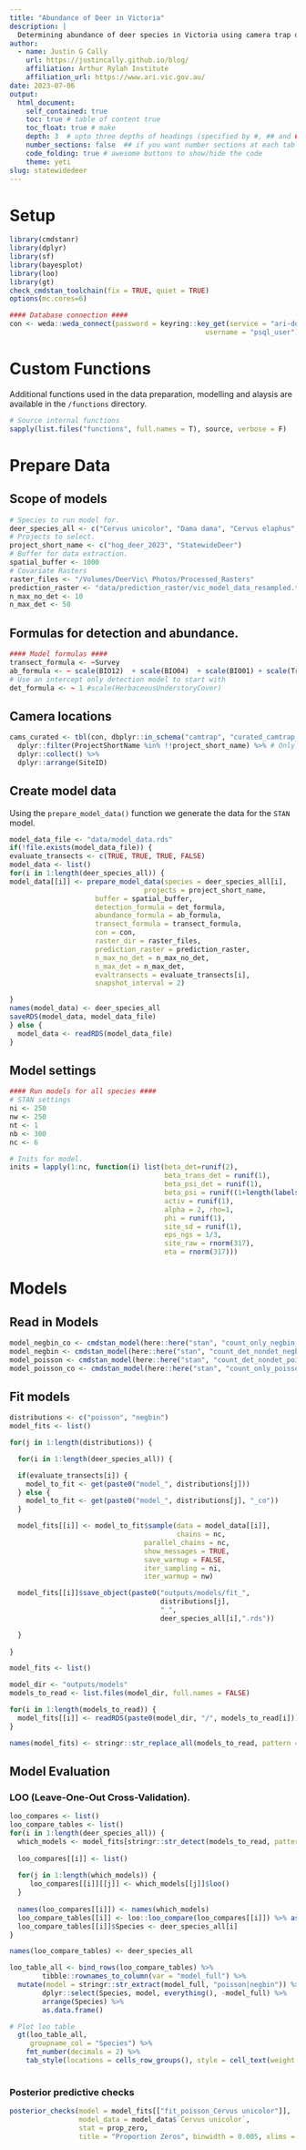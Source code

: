 ```yaml
---
title: "Abundance of Deer in Victoria"
description: |
  Determining abundance of deer species in Victoria using camera trap data
author:
  - name: Justin G Cally
    url: https://justincally.github.io/blog/
    affiliation: Arthur Rylah Institute
    affiliation_url: https://www.ari.vic.gov.au/
date: 2023-07-06
output:
  html_document:
    self_contained: true
    toc: true # table of content true
    toc_float: true # make 
    depth: 3  # upto three depths of headings (specified by #, ## and ###)
    number_sections: false  ## if you want number sections at each table header
    code_folding: true # awesome buttons to show/hide the code
    theme: yeti
slug: statewidedeer
---
```


# Setup  

```r
library(cmdstanr)
library(dplyr)
library(sf)
library(bayesplot)
library(loo)
library(gt)
check_cmdstan_toolchain(fix = TRUE, quiet = TRUE)
options(mc.cores=6)

#### Database connection ####
con <- weda::weda_connect(password = keyring::key_get(service = "ari-dev-weda-psql-01",
                                                username = "psql_user"), username = "psql_user")
```


# Custom Functions  

Additional functions used in the data preparation, modelling and alaysis are available in the `/functions` directory.  

```r
# Source internal functions
sapply(list.files("functions", full.names = T), source, verbose = F)
```

# Prepare Data  

## Scope of models 

```r
# Species to run model for.
deer_species_all <- c("Cervus unicolor", "Dama dama", "Cervus elaphus", "Axis porcinus")
# Projects to select.
project_short_name <- c("hog_deer_2023", "StatewideDeer")
# Buffer for data extraction.
spatial_buffer <- 1000
# Covariate Rasters
raster_files <- "/Volumes/DeerVic\ Photos/Processed_Rasters"
prediction_raster <- "data/prediction_raster/vic_model_data_resampled.tif"
n_max_no_det <- 10
n_max_det <- 50
```

## Formulas for detection and abundance. 

```r
#### Model formulas ####
transect_formula <- ~Survey
ab_formula <- ~ scale(BIO12)  + scale(BIO04)  + scale(BIO01) + scale(TreeDensity) + scale(sqrt(PastureDistance)) + scale(TWIND) + scale(BIO15) + scale(SLOPE) + scale(MRVBF) + scale(sqrt(ForestEdge))
# Use an intercept only detection model to start with
det_formula <- ~ 1 #scale(HerbaceousUnderstoryCover)
```

## Camera locations 

```r
cams_curated <- tbl(con, dbplyr::in_schema("camtrap", "curated_camtrap_operation")) %>%
  dplyr::filter(ProjectShortName %in% !!project_short_name) %>% # Only retrieve cam records for hog deer 2023
  dplyr::collect() %>%
  dplyr::arrange(SiteID)
```


## Create model data 

Using the `prepare_model_data()` function we generate the data for the `STAN` model. 

```r
model_data_file <- "data/model_data.rds"
if(!file.exists(model_data_file)) {
evaluate_transects <- c(TRUE, TRUE, TRUE, FALSE)
model_data <- list()
for(i in 1:length(deer_species_all)) {
model_data[[i]] <- prepare_model_data(species = deer_species_all[i],
                                 projects = project_short_name,
                     buffer = spatial_buffer,
                     detection_formula = det_formula,
                     abundance_formula = ab_formula,
                     transect_formula = transect_formula,
                     con = con,
                     raster_dir = raster_files,
                     prediction_raster = prediction_raster,
                     n_max_no_det = n_max_no_det,
                     n_max_det = n_max_det,
                     evaltransects = evaluate_transects[i],
                     snapshot_interval = 2)

}
names(model_data) <- deer_species_all
saveRDS(model_data, model_data_file)
} else {
  model_data <- readRDS(model_data_file)
}
```

## Model settings  

```r
#### Run models for all species ####
# STAN settings
ni <- 250
nw <- 250
nt <- 1
nb <- 300
nc <- 6

# Inits for model. 
inits = lapply(1:nc, function(i) list(beta_det=runif(2),
                                      beta_trans_det = runif(1),
                                      beta_psi_det = runif(1),
                                      beta_psi = runif((1+length(labels(terms(ab_formula))))),
                                      activ = runif(1),
                                      alpha = 2, rho=1,
                                      phi = runif(1),
                                      site_sd = runif(1),
                                      eps_ngs = 1/3,
                                      site_raw = rnorm(317),
                                      eta = rnorm(317)))
```

# Models  

## Read in Models  

```r
model_negbin_co <- cmdstan_model(here::here("stan", "count_only_negbin_gp.stan"))
model_negbin <- cmdstan_model(here::here("stan", "count_det_nondet_negbin_gp.stan"))
model_poisson <- cmdstan_model(here::here("stan", "count_det_nondet_poisson_gp.stan"))
model_poisson_co <- cmdstan_model(here::here("stan", "count_only_poisson_gp.stan"))
```

## Fit models  

```r
distributions <- c("poisson", "negbin")
model_fits <- list()

for(j in 1:length(distributions)) {

  for(i in 1:length(deer_species_all)) {

  if(evaluate_transects[i]) {
    model_to_fit <- get(paste0("model_", distributions[j]))
  } else {
    model_to_fit <- get(paste0("model_", distributions[j], "_co"))
  }

  model_fits[[i]] <- model_to_fit$sample(data = model_data[[i]],
                                         chains = nc,
                                 parallel_chains = nc,
                                 show_messages = TRUE,
                                 save_warmup = FALSE,
                                 iter_sampling = ni,
                                 iter_warmup = nw)

  model_fits[[i]]$save_object(paste0("outputs/models/fit_", 
                                     distributions[j], 
                                     "_", 
                                     deer_species_all[i],".rds"))

  }
  
}
```

```r
model_fits <- list()

model_dir <- "outputs/models"
models_to_read <- list.files(model_dir, full.names = FALSE)

for(i in 1:length(models_to_read)) {
  model_fits[[i]] <- readRDS(paste0(model_dir, "/", models_to_read[i]))
}

names(model_fits) <- stringr::str_replace_all(models_to_read, pattern = ".rds", replacement = "")
```

## Model Evaluation  

### LOO (Leave-One-Out Cross-Validation). 

```r
loo_compares <- list()
loo_compare_tables <- list()
for(i in 1:length(deer_species_all)) {
  which_models <- model_fits[stringr::str_detect(models_to_read, pattern = deer_species_all[i])]
  
  loo_compares[[i]] <- list()
  
  for(j in 1:length(which_models)) {
     loo_compares[[i]][[j]] <- which_models[[j]]$loo()
  }
  
  names(loo_compares[[i]]) <- names(which_models)
  loo_compare_tables[[i]] <- loo::loo_compare(loo_compares[[i]]) %>% as.data.frame()
  loo_compare_tables[[i]]$Species <- deer_species_all[i]
}

names(loo_compare_tables) <- deer_species_all

loo_table_all <- bind_rows(loo_compare_tables) %>%
        tibble::rownames_to_column(var = "model_full") %>%
  mutate(model = stringr::str_extract(model_full, "poisson|negbin")) %>%
        dplyr::select(Species, model, everything(), -model_full) %>%
        arrange(Species) %>% 
        as.data.frame()

# Plot loo table
  gt(loo_table_all, 
     groupname_col = "Species") %>% 
    fmt_number(decimals = 2) %>%
    tab_style(locations = cells_row_groups(), style = cell_text(weight = "bold"))
    
```

### Posterior predictive checks  

```r
posterior_checks(model = model_fits[["fit_poisson_Cervus unicolor"]], 
                 model_data = model_data$`Cervus unicolor`, 
                 stat = prop_zero, 
                 title = "Proportion Zeros", binwidth = 0.005, xlims = c(0.4, 1))
```

